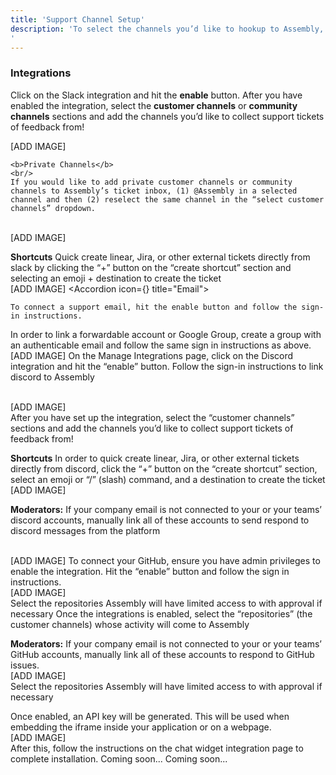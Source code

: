 ```yaml
---
title: 'Support Channel Setup'
description: 'To select the channels you’d like to hookup to Assembly, navigate to the manage integrations page on the left side bar. There you will see all of the integrations available on the platform
'
---
```



### Integrations

<AccordionGroup>
  <Accordion icon="slack" title="Slack">
    Click on the Slack integration and hit the <b>enable</b> button. After you have enabled the integration, select the <b>customer channels</b> or <b>community channels</b> sections and add the channels you’d like to collect support tickets of feedback from! 

[ADD IMAGE]  <br/>

    <b>Private Channels</b>
    <br/>
    If you would like to add private customer channels or community channels to Assembly’s ticket inbox, (1) @Assembly in a selected channel and then (2) reselect the same channel in the “select customer channels” dropdown. 
 <br/>
[ADD IMAGE]

<b>Shortcuts</b>
Quick create linear, Jira, or other external tickets directly from slack by clicking the “+” button on the “create shortcut” section and selecting an emoji + destination to create the ticket
 <br/>
[ADD IMAGE]
  </Accordion>
  <Accordion icon={<Icon icon="envelope" />} title="Email">

    To connect a support email, hit the enable button and follow the sign-in instructions. 

In order to link a forwardable account or Google Group, create a group with an authenticable email and follow the same sign in instructions as above.
<br/>
[ADD IMAGE]
  </Accordion>
  <Accordion icon="discord" title="Discord">
    On the Manage Integrations page, click on the Discord integration and hit the “enable” button. Follow the sign-in instructions to link discord to Assembly

<br/>
[ADD IMAGE]
<br/>
After you have set up the integration, select the “customer channels” sections and add the channels you’d like to collect support tickets of feedback from! 

<b>Shortcuts</b>
In order to quick create linear, Jira, or other external tickets directly from discord, click the “+” button on the “create shortcut” section,  select an emoji or “/” (slash) command, and a destination to create the ticket
<br/>
[ADD IMAGE]

<b>Moderators:</b>
If your company email is not connected to your or your teams’ discord accounts, manually link all of these accounts to send respond to discord messages from the platform 

<br/>
[ADD IMAGE]

  </Accordion>
  <Accordion icon="github" title="GitHub">
    To connect your GitHub, ensure you have admin privileges to enable the integration. Hit the “enable” button and follow the sign in instructions. 

<br/>
[ADD IMAGE]
<br/>
Select the repositories Assembly will have limited access to with approval if necessary

  </Accordion>
  <Accordion icon="github" title="GitHub Issues">
    Once the integrations is enabled, select the “repositories” (the customer channels) whose activity will come to Assembly 

<b>Moderators:</b>
If your company email is not connected to your or your teams’ GitHub accounts, manually link all of these accounts to respond to GitHub issues. 
<br/>
[ADD IMAGE]
<br/>
Select the repositories Assembly will have limited access to with approval if necessary

  </Accordion>
  <Accordion icon="microsoft" title="Chat Widget">
   Once enabled, an API key will be generated. This will be used when embedding the iframe inside your application or on a webpage. 
<br/>
[ADD IMAGE]
<br/>
After this, follow the instructions on the chat widget integration page to complete installation. 

  </Accordion>
  <Accordion icon="github" title="GitHub Discussions">
   Coming soon...
  </Accordion>
  <Accordion icon="microsoft" title="Microsoft Teams">
   Coming soon...
  </Accordion>
   
</AccordionGroup>

